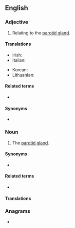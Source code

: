 ==English==

===Adjective===
{{en-adj|-}}

# Relating to the [[parotid gland]].

====Translations====
{{trans-top|relating to the parotid gland}}
* Irish: {{t|ga|paróitideach}}
* Italian: {{t|it|parotide}}
{{trans-mid}}
* Korean: {{t|ko|귀밑샘|sc=Kore}}
* Lithuanian: {{t|lt|paausinis}}
{{trans-bottom}}

====Related terms====
* {{l|en|parotic}}

====Synonyms====
* {{l|en|parotoid}}

===Noun===
{{en-noun}}

# The [[parotid gland]].

====Synonyms====
* {{l|en|parotoid}}

====Related terms====
* {{l|en|parotidectomy}}

====Translations====
{{trans-see|parotid gland}}

===Anagrams===
* {{anagrams|en|dioptra|partido}}